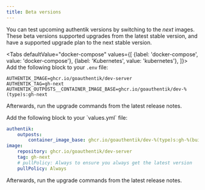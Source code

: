 ```yaml
---
title: Beta versions
---
```


You can test upcoming authentik versions by switching to the _next_ images. These beta versions supported upgrades from the latest stable version, and have a supported upgrade plan to the next stable version.


<Tabs
  defaultValue="docker-compose"
  values={[
    {label: 'docker-compose', value: 'docker-compose'},
    {label: 'Kubernetes', value: 'kubernetes'},
  ]}>
  <TabItem value="docker-compose">
Add the following block to your `.env` file:

```shell
AUTHENTIK_IMAGE=ghcr.io/goauthentik/dev-server
AUTHENTIK_TAG=gh-next
AUTHENTIK_OUTPOSTS__CONTAINER_IMAGE_BASE=ghcr.io/goauthentik/dev-%(type)s:gh-next
```

Afterwards, run the upgrade commands from the latest release notes.

  </TabItem>
  <TabItem value="kubernetes">
Add the following block to your `values.yml` file:

```yaml
authentik:
    outposts:
        container_image_base: ghcr.io/goauthentik/dev-%(type)s:gh-%(build_hash)s
image:
    repository: ghcr.io/goauthentik/dev-server
    tag: gh-next
    # pullPolicy: Always to ensure you always get the latest version
    pullPolicy: Always
```

Afterwards, run the upgrade commands from the latest release notes.

  </TabItem>
</Tabs>
